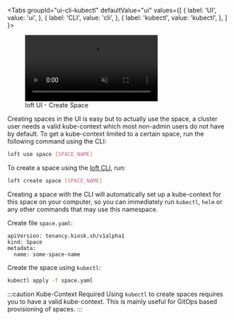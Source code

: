 
<Tabs
  groupId="ui-cli-kubectl"
  defaultValue="ui"
  values={[
    { label: 'UI', value: 'ui', },
    { label: 'CLI', value: 'cli', },
    { label: 'kubectl', value: 'kubectl', },
  ]
}>
<TabItem value="ui">

<figure class="frame">
  <video controls loop autoplay="true" muted>
    <source src="/img/ui/spaces/create-space.mp4" type="video/mp4" />
  </video>
  <figcaption>loft UI - Create Space</figcaption>
</figure>

Creating spaces in the UI is easy but to actually use the space, a cluster user needs a valid kube-context which most non-admin users do not have by default. To get a kube-context limited to a certain space, run the following command using the CLI:
```bash
loft use space [SPACE_NAME]
```

<HowKubeContextFragment/>

</TabItem>
<TabItem value="cli">

To create a space using the [loft CLI](#TODO), run:
```bash
loft create space [SPACE_NAME]
```
Creating a space with the CLI will automatically set up a kube-context for this space on your computer, so you can immediately run `kubectl`, `helm` or any other commands that may use this namespace.

<HowKubeContextFragment/>

</TabItem>
<TabItem value="kubectl">

Create file `space.yaml`:
```
apiVersion: tenancy.kiosk.sh/v1alpha1
kind: Space
metadata:
  name: some-space-name
```

Create the space using `kubectl`:
```bash
kubectl apply -f space.yaml
```

:::caution Kube-Context Required
Using `kubectl` to create spaces requires you to have a valid kube-context. This is mainly useful for GitOps based provisioning of spaces.
:::

</TabItem>
</Tabs>